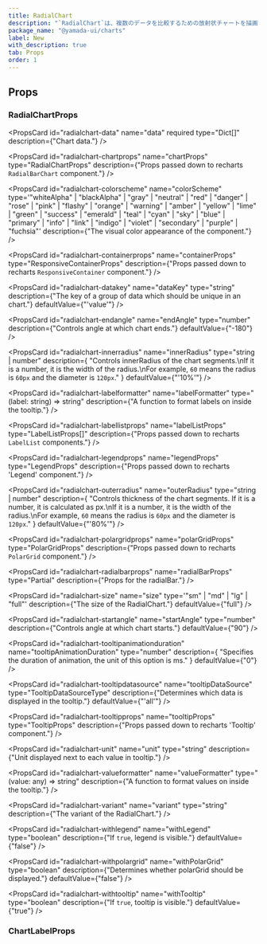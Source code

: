 ```yaml
---
title: RadialChart
description: "`RadialChart`は、複数のデータを比較するための放射状チャートを描画するコンポーネントです。"
package_name: "@yamada-ui/charts"
label: New
with_description: true
tab: Props
order: 1
---
```


## Props

### RadialChartProps

<PropsCard
  id="radialchart-data"
  name="data"
  required
  type="Dict[]"
  description={"Chart data."}
/>

<PropsCard
  id="radialchart-chartprops"
  name="chartProps"
  type="RadialChartProps"
  description={"Props passed down to recharts `RadialBarChart` component."}
/>

<PropsCard
  id="radialchart-colorscheme"
  name="colorScheme"
  type='"whiteAlpha" | "blackAlpha" | "gray" | "neutral" | "red" | "danger" | "rose" | "pink" | "flashy" | "orange" | "warning" | "amber" | "yellow" | "lime" | "green" | "success" | "emerald" | "teal" | "cyan" | "sky" | "blue" | "primary" | "info" | "link" | "indigo" | "violet" | "secondary" | "purple" | "fuchsia"'
  description={"The visual color appearance of the component."}
/>

<PropsCard
  id="radialchart-containerprops"
  name="containerProps"
  type="ResponsiveContainerProps"
  description={"Props passed down to recharts `ResponsiveContainer` component."}
/>

<PropsCard
  id="radialchart-datakey"
  name="dataKey"
  type="string"
  description={"The key of a group of data which should be unique in an chart."}
  defaultValue={"'value'"}
/>

<PropsCard
  id="radialchart-endangle"
  name="endAngle"
  type="number"
  description={"Controls angle at which chart ends."}
  defaultValue={"-180"}
/>

<PropsCard
  id="radialchart-innerradius"
  name="innerRadius"
  type="string | number"
  description={
    "Controls innerRadius of the chart segments.\nIf it is a number, it is the width of the radius.\nFor example, `60` means the radius is `60px` and the diameter is `120px`."
  }
  defaultValue={"'10%'"}
/>

<PropsCard
  id="radialchart-labelformatter"
  name="labelFormatter"
  type="(label: string) => string"
  description={"A function to format labels on inside the tooltip."}
/>

<PropsCard
  id="radialchart-labellistprops"
  name="labelListProps"
  type="LabelListProps[]"
  description={"Props passed down to recharts `LabelList` components."}
/>

<PropsCard
  id="radialchart-legendprops"
  name="legendProps"
  type="LegendProps"
  description={"Props passed down to recharts 'Legend' component."}
/>

<PropsCard
  id="radialchart-outerradius"
  name="outerRadius"
  type="string | number"
  description={
    "Controls thickness of the chart segments. If it is a number, it is calculated as px.\nIf it is a number, it is the width of the radius.\nFor example, `60` means the radius is `60px` and the diameter is `120px`."
  }
  defaultValue={"'80%'"}
/>

<PropsCard
  id="radialchart-polargridprops"
  name="polarGridProps"
  type="PolarGridProps"
  description={"Props passed down to recharts `PolarGrid` component."}
/>

<PropsCard
  id="radialchart-radialbarprops"
  name="radialBarProps"
  type="Partial<RadialBarProps>"
  description={"Props for the radialBar."}
/>

<PropsCard
  id="radialchart-size"
  name="size"
  type='"sm" | "md" | "lg" | "full"'
  description={"The size of the RadialChart."}
  defaultValue={"full"}
/>

<PropsCard
  id="radialchart-startangle"
  name="startAngle"
  type="number"
  description={"Controls angle at which chart starts."}
  defaultValue={"90"}
/>

<PropsCard
  id="radialchart-tooltipanimationduration"
  name="tooltipAnimationDuration"
  type="number"
  description={
    "Specifies the duration of animation, the unit of this option is ms."
  }
  defaultValue={"0"}
/>

<PropsCard
  id="radialchart-tooltipdatasource"
  name="tooltipDataSource"
  type="TooltipDataSourceType"
  description={"Determines which data is displayed in the tooltip."}
  defaultValue={"'all'"}
/>

<PropsCard
  id="radialchart-tooltipprops"
  name="tooltipProps"
  type="TooltipProps"
  description={"Props passed down to recharts 'Tooltip' component."}
/>

<PropsCard
  id="radialchart-unit"
  name="unit"
  type="string"
  description={"Unit displayed next to each value in tooltip."}
/>

<PropsCard
  id="radialchart-valueformatter"
  name="valueFormatter"
  type="(value: any) => string"
  description={"A function to format values on inside the tooltip."}
/>

<PropsCard
  id="radialchart-variant"
  name="variant"
  type="string"
  description={"The variant of the RadialChart."}
/>

<PropsCard
  id="radialchart-withlegend"
  name="withLegend"
  type="boolean"
  description={"If `true`, legend is visible."}
  defaultValue={"false"}
/>

<PropsCard
  id="radialchart-withpolargrid"
  name="withPolarGrid"
  type="boolean"
  description={"Determines whether polarGrid should be displayed."}
  defaultValue={"false"}
/>

<PropsCard
  id="radialchart-withtooltip"
  name="withTooltip"
  type="boolean"
  description={"If `true`, tooltip is visible."}
  defaultValue={"true"}
/>

### ChartLabelProps
